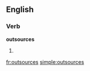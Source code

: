 ==English==

===Verb===
'''outsources'''

# {{third-person singular of|[[outsource]]}}

[[fr:outsources]]
[[simple:outsources]]